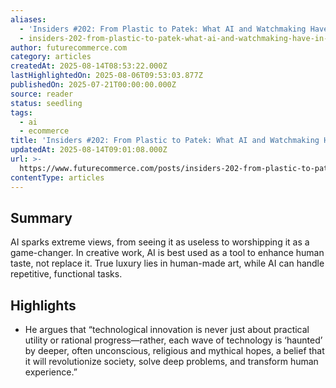 ```yaml
---
aliases:
  - 'Insiders #202: From Plastic to Patek: What AI and Watchmaking Have in Common'
  - insiders-202-from-plastic-to-patek-what-ai-and-watchmaking-have-in-common
author: futurecommerce.com
category: articles
createdAt: 2025-08-14T08:53:22.000Z
lastHighlightedOn: 2025-08-06T09:53:03.877Z
publishedOn: 2025-07-21T00:00:00.000Z
source: reader
status: seedling
tags:
  - ai
  - ecommerce
title: 'Insiders #202: From Plastic to Patek: What AI and Watchmaking Have in Common'
updatedAt: 2025-08-14T09:01:08.000Z
url: >-
  https://www.futurecommerce.com/posts/insiders-202-from-plastic-to-patek-what-ai-and-watchmaking-have-in-common?utm_source=FC+Insider&utm_campaign=6415d953a0-EMAIL_CAMPAIGN_2025_08_04_08_36_RESEND&utm_medium=email&utm_term=0_-dea2ea4979-450194598
contentType: articles
---
```

## Summary

AI sparks extreme views, from seeing it as useless to worshipping it as a game-changer. In creative work, AI is best used as a tool to enhance human taste, not replace it. True luxury lies in human-made art, while AI can handle repetitive, functional tasks.

## Highlights

- He argues that “technological innovation is never just about practical utility or rational progress—rather, each wave of technology is ‘haunted’ by deeper, often unconscious, religious and mythical hopes, a belief that it will revolutionize society, solve deep problems, and transform human experience.”
